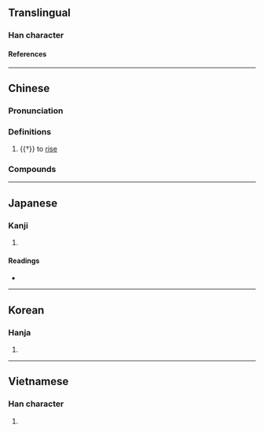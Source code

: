 {{character info}}
==Translingual==

===Han character===
{{Han char|rn=72|rad=日|as=12|sn=16|four=36301|canj=YAOG|ids=⿺辶⿱日隹}}

====References====
{{Han ref|kx=0499.390|dkj=14150|dj=0869.100|hdz=63882.060|uh=66B9}}

----

==Chinese==
{{zh-forms}}

===Pronunciation===
{{zh-pron
|m=xiān
|c=cim3,cim1
|h=pfs=siàm
|mn=siam
|mn-t=siam5
|mc=y
|oc=y
|cat=v
}}

===Definitions===
{{zh-hanzi}}

# {{†}} {{lb|zh|of the sun}} to [[rise]]

===Compounds===
{{zh-der|暹國|暹耽|暹羅|暹羅貓|暹羅灣}}

----

==Japanese==

===Kanji===
{{ja-kanji|grade=|rs=日12}}

# {{rfdef|ja|sort=日12}}

====Readings====
* {{ja-readings|on=[[せん]] (sen)|kun=[[すすむ]] (susumu)}}

----

==Korean==

===Hanja===
{{ko-hanja|hangeul=섬|eumhun=|rv=seom|mr=sŏm|y=sem}}

# {{rfdef|ko|sort=日12}}

----

==Vietnamese==

===Han character===
{{vi-hantu|[[xiêm]], [[tiêm]]}}

# {{rfdef|vi}}